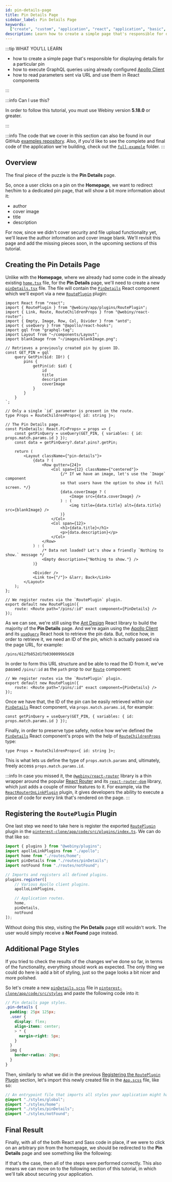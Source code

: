 ```yaml
---
id: pin-details-page
title: Pin Details Page
sidebar_label: Pin Details Page
keywords:
  ["create", "custom", "application", "react", "application", "basic", "application", "layout"]
description: Learn how to create a simple page that's responsible for displaying details for a particular pin.
---
```



:::tip WHAT YOU’LL LEARN

- how to create a simple page that's responsible for displaying details for a particular pin
- how to execute GraphQL queries using already configured [Apollo Client](https://www.apollographql.com/docs/react/v2)
- how to read parameters sent via URL and use them in React components

:::

:::info Can I use this?

In order to follow this tutorial, you must use Webiny version **5.18.0** or greater.

:::

:::info
The code that we cover in this section can also be found in our GitHub [examples repository](https://github.com/webiny/webiny-examples/tree/master/create-custom-application/04-react-application/05-pin-details-page). Also, if you'd like to see the complete and final code of the application we're building, check out the [`full-example`](https://github.com/webiny/webiny-examples/tree/master/create-custom-application/full-example) folder.
:::

## Overview

The final piece of the puzzle is the **Pin Details** page.

So, once a user clicks on a pin on the **Homepage**, we want to redirect her/him to a dedicated pin page, that will show a bit more information about it:

- author
- cover image
- title
- description

For now, since we didn't cover security and file upload functionality yet, we'll leave the author information and cover image blank. We'll revisit this page and add the missing pieces soon, in the upcoming sections of this tutorial.

## Creating the Pin Details Page

Unlike with the **Homepage**, where we already had some code in the already existing [`home.tsx`](https://github.com/webiny/webiny-examples/blob/master/create-custom-application/04-react-application/05-pin-details-page/pinterest-clone/app/code/src/plugins/routes/home.tsx) file, for the **Pin Details** page, we'll need to create a new [`pinDetails.tsx`](https://github.com/webiny/webiny-examples/blob/master/create-custom-application/04-react-application/05-pin-details-page/pinterest-clone/app/code/src/plugins/routes/pinDetails.tsx) file. The file will contain the [`PinDetails`](https://github.com/webiny/webiny-examples/blob/master/create-custom-application/04-react-application/05-pin-details-page/pinterest-clone/app/code/src/plugins/routes/pinDetails.tsx#L28) React component which we'll export via a new [`RoutePlugin`](https://github.com/webiny/webiny-js/blob/v5.15.0/packages/app/src/plugins/RoutePlugin.tsx#L8) plugin:

```tsx title="pinterest-clone/app/code/src/plugins/routes/pinDetails.tsx"
import React from "react";
import { RoutePlugin } from "@webiny/app/plugins/RoutePlugin";
import { Link, Route, RouteChildrenProps } from "@webiny/react-router";
import { Empty, Image, Row, Col, Divider } from "antd";
import { useQuery } from "@apollo/react-hooks";
import gql from "graphql-tag";
import Layout from "~/components/Layout";
import blankImage from "~/images/blankImage.png";

// Retrieves a previously created pin by given ID.
const GET_PIN = gql`
    query GetPin($id: ID!) {
        pins {
            getPin(id: $id) {
                id
                title
                description
                coverImage
            }
        }
    }
`;

// Only a single `id` parameter is present in the route.
type Props = RouteChildrenProps<{ id: string }>;

// The Pin Details page.
const PinDetails: React.FC<Props> = props => {
    const getPinQuery = useQuery(GET_PIN, { variables: { id: props.match.params.id } });
    const data = getPinQuery?.data?.pins?.getPin;

    return (
        <Layout className={"pin-details"}>
            {data ? (
                <Row gutter={24}>
                    <Col span={12} className={"centered"}>
                        {/* If we have an image, let's use the `Image` component
                        so that users have the option to show it full screen. */}
                        {data.coverImage ? (
                            <Image src={data.coverImage} />
                        ) : (
                            <img title={data.title} alt={data.title} src={blankImage} />
                        )}
                    </Col>
                    <Col span={12}>
                        <h1>{data.title}</h1>
                        <p>{data.description}</p>
                    </Col>
                </Row>
            ) : (
                /* Data not loaded? Let's show a friendly `Nothing to show.` message */
                <Empty description={"Nothing to show."} />
            )}

            <Divider />
            <Link to={"/"}> &larr; Back</Link>
        </Layout>
    );
};

// We register routes via the `RoutePlugin` plugin.
export default new RoutePlugin({
    route: <Route path="/pins/:id" exact component={PinDetails} />
});
```

As we can see, we're still using the [Ant Design](https://ant.design/docs/react/introduce) React library to build the majority of the **Pin Details** page. And we're again using the [Apollo Client](https://www.apollographql.com/docs/react/v2/) and its [`useQuery`](https://www.apollographql.com/docs/react/v2/data/queries/#executing-a-query) React hook to retrieve the pin data. But, notice how, in order to retrieve it, we need an ID of the pin, which is actually passed via the page URL, for example:

```
/pins/612fb852d1fb0300099b5d28
```

In order to form this URL structure and be able to read the ID from it, we've passed `/pins/:id` as the `path` prop to our [`Route`](https://github.com/DefinitelyTyped/DefinitelyTyped/blob/master/types/react-router/index.d.ts#L99) component:

```tsx title="pinterest-clone/app/code/src/plugins/routes/pinDetails.tsx" {3}
// We register routes via the `RoutePlugin` plugin.
export default new RoutePlugin({
    route: <Route path="/pins/:id" exact component={PinDetails} />
});
```

Once we have that, the ID of the pin can be easily retrieved within our [`PinDetails`](https://github.com/webiny/webiny-examples/blob/master/create-custom-application/04-react-application/05-pin-details-page/pinterest-clone/app/code/src/plugins/routes/pinDetails.tsx#L28) React component, via `props.match.params.id`, for example:

```tsx title="pinterest-clone/app/code/src/plugins/routes/pinDetails.tsx"
const getPinQuery = useQuery(GET_PIN, { variables: { id: props.match.params.id } });
```

Finally, in order to preserve type safety, notice how we've defined the [`PinDetails`](https://github.com/webiny/webiny-examples/blob/master/create-custom-application/04-react-application/05-pin-details-page/pinterest-clone/app/code/src/plugins/routes/pinDetails.tsx#L28) React component's props with the help of [`RouteChildrenProps`](https://github.com/DefinitelyTyped/DefinitelyTyped/blob/master/types/react-router/index.d.ts#L80) type:

```tsx title="pinterest-clone/app/code/src/plugins/routes/pinDetails.tsx"
type Props = RouteChildrenProps<{ id: string }>;
```

This is what lets us define the type of `props.match.params` and, ultimately, freely access `props.match.params.id`.

:::info
In case you missed it, the [`@webiny/react-router`](https://www.npmjs.com/package/@webiny/react-router) library is a thin wrapper around the popular [React Router](https://www.npmjs.com/package/react-router) and its [`react-router-dom`](https://www.npmjs.com/package/react-router-dom) library, which just adds a couple of minor features to it. For example, via the [`ReactRouterOnLinkPlugin`](https://github.com/webiny/webiny-js/blob/next/packages/react-router/src/types.ts#L4) plugin, it gives developers the ability to execute a piece of code for every link that's rendered on the page.
:::

## Registering the `RoutePlugin` Plugin

One last step we need to take here is register the exported [`RoutePlugin`](https://github.com/webiny/webiny-js/blob/v5.15.0/packages/app/src/plugins/RoutePlugin.tsx#L8) plugin in the [`pinterest-clone/app/code/src/plugins/index.ts`](https://github.com/webiny/webiny-examples/blob/master/create-custom-application/04-react-application/05-pin-details-page/pinterest-clone/app/code/src/plugins/index.ts). We can do that like so:

```ts pinterest-clone/app/code/src/plugins/index.ts {4,14}
import { plugins } from "@webiny/plugins";
import apolloLinkPlugins from "./apollo";
import home from "./routes/home";
import pinDetails from "./routes/pinDetails";
import notFound from "./routes/notFound";

// Imports and registers all defined plugins.
plugins.register([
    // Various Apollo client plugins.
    apolloLinkPlugins,

    // Application routes.
    home,
    pinDetails,
    notFound
]);
```

Without doing this step, visiting the **Pin Details** page still wouldn't work. The user would simply receive a **Not Found** page instead.

## Additional Page Styles

If you tried to check the results of the changes we've done so far, in terms of the functionality, everything should work as expected. The only thing we could do here is add a bit of styling, just so the page looks a bit nicer and more polished.

So let's create a new [`pinDetails.scss`](https://github.com/webiny/webiny-examples/blob/master/create-custom-application/04-react-application/05-pin-details-page/pinterest-clone/app/code/src/styles/pinDetails.scss) file in [`pinterest-clone/app/code/src/styles`](https://github.com/webiny/webiny-examples/blob/master/create-custom-application/04-react-application/05-pin-details-page/pinterest-clone/app/code/src/styles) and paste the following code into it:

```scss title="pinterest-clone/app/code/src/styles/pinDetails.scss"
// Pin details page styles.
.pin-details {
  padding: 25px 125px;
  .user {
    display: flex;
    align-items: center;
    > * {
      margin-right: 5px;
    }
  }
  img {
    border-radius: 20px;
  }
}
```

Then, similarly to what we did in the previous [Registering the `RoutePlugin` Plugin](/docs/tutorials/create-custom-application/react-application/pin-details-page#registering-the-routeplugin-plugin) section, let's import this newly created file in the [`App.scss`](https://github.com/webiny/webiny-examples/blob/master/create-custom-application/04-react-application/05-pin-details-page/pinterest-clone/app/code/src/App.scss) file, like so:

```scss title="pinterest-clone/app/code/src/App.scss" {4}
// An entrypoint file that imports all styles your application might have.
@import "./styles/global";
@import "./styles/home";
@import "./styles/pinDetails";
@import "./styles/notFound";
```



## Final Result

Finally, with all of the both React and Sass code in place, if we were to click on an arbitrary pin from the homepage, we should be redirected to the **Pin Details** page and see something like the following:

<CenteredImage src={pinDetailsPage} alt="Pin Details Page" />

If that's the case, then all of the steps were performed correctly. This also means we can move on to the following section of this tutorial, in which we'll talk about securing your application.
